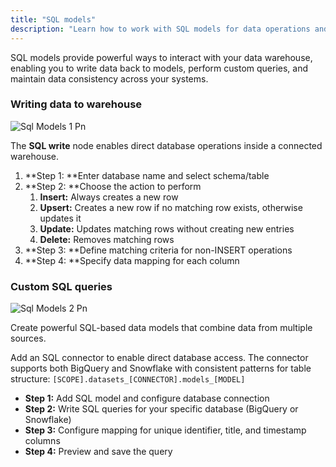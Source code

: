 ```yaml
---
title: "SQL models"
description: "Learn how to work with SQL models for data operations and queries"
---
```


SQL models provide powerful ways to interact with your data warehouse, enabling you to write data back to models, perform custom queries, and maintain data consistency across your systems.

### Writing data to warehouse

![Sql Models 1 Pn](/images/sql-models-1.png)

The **SQL write** node enables direct database operations inside a connected warehouse.

1. **Step 1: **Enter database name and select schema/table
2. **Step 2: **Choose the action to perform
   1. **Insert:** Always creates a new row
   2. **Upsert:** Creates a new row if no matching row exists, otherwise updates it
   3. **Update:** Updates matching rows without creating new entries
   4. **Delete:** Removes matching rows
3. **Step 3: **Define matching criteria for non-INSERT operations
4. **Step 4: **Specify data mapping for each column

### Custom SQL queries

![Sql Models 2 Pn](/images/sql-models-2.png)

Create powerful SQL-based data models that combine data from multiple sources.

Add an SQL connector to enable direct database access. The connector supports both BigQuery and Snowflake with consistent patterns for table structure: `[SCOPE].datasets_[CONNECTOR].models_[MODEL]`

- **Step 1:** Add SQL model and configure database connection
- **Step 2:** Write SQL queries for your specific database (BigQuery or Snowflake)
- **Step 3:** Configure mapping for unique identifier, title, and timestamp columns
- **Step 4:** Preview and save the query